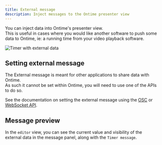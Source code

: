 ```yaml
---
title: External message
description: Inject messages to the Ontime presenter view
---
```


You can inject data into Ontime's presenter view. \
This is useful in cases where you would like another software to push some data to Ontime, ie: a running time from your video playback software.

![Timer with external data](../../../assets/screenshots/features/timer-external.png)


## Setting external message

The External message is meant for other applications to share data with Ontime. \
As such it cannot be set within Ontime, you will need to use one of the APIs to do so.

See the documentation on setting the external message using the [OSC](/api/protocols/osc/#example-change-the-external-message-text) or [WebSocket API](/api/protocols/websockets/#example-change-the-external-message-text).

## Message preview
In the `editor` view, you can see the current value and visibility of the external data in the message panel, along with the `Timer message`.

